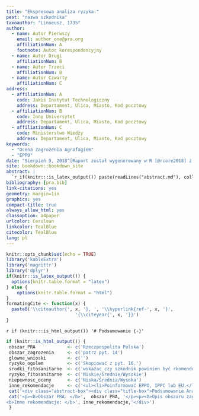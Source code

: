 ```yaml
---
title: "Ekspresowa analiza ryzyka:"
pest: "nazwa szkodnika"
taxoauthor: "Linneusz, 1735"
author:
  - name: Autor Pierwszy
    email: author_one@pra.org
    affiliationNum: A
    footnote: Autor korespondencyjny
  - name: Autor Drugi
    affiliationNum: B
  - name: Autor Trzeci
    affiliationNum: B
  - name: Autor Czwarty
    affiliationNum: C
address:
  - affiliationNum: A
    code: Jakiś Instytut Technologiczny
    address: Departament, Ulica, Miasto, Kod pocztowy
  - affiliationNum: B
    code: Inny Universytet
    address: Departament, Ulica, Miasto, Kod pocztowy
  - affiliationNum: C
    code: Ministerstwo Wiedzy
    address: Departament, Ulica, Miasto, Kod pocztowy
keywords:
  - "Ocena Zagrożenia Agrofagiem"
  - "EPPO"
date: "Sierpień 9, 2018^[Raport został wygenerowany w R [@rcore2018] z użyciem knitr i bookdown [@xie2015; @xie2016]]"
site: bookdown::bookdown_site
abstract: |
  `r if(knitr:::is_latex_output()) paste(readLines("abstract.md"), collapse = '\n  ')`
bibliography: [pra.bib]
link-citations: yes
geometry: margin=1in
graphics: yes
compact-title: true
always_allow_html: yes
classoption: a4paper
urlcolor: Cerulean
linkcolor: TealBlue
citecolor: TealBlue
lang: pl
---
```


```r
knitr::opts_chunk$set(echo = TRUE)
library('kableExtra')
library('magrittr')
library('dplyr')
if(knitr::is_latex_output()) {
  options(knitr.table.format = "latex")
} else {
    options(knitr.table.format = "html")
}
formatingCite <- function(x) {
  paste0('\\citeauthor{', x, '}, ', '\\hyperlink{ref-', x, '}',
                          '{\\citeyear{', x, '}}')
}
```

`r if (knitr:::is_html_output()) '# Podsumowanie {-}'`

```r
if (knitr::is_html_output()) {
 obszar_PRA            <- c('Rzeczpospolita Polska')
 obszar_zagrozenia     <- c('patrz pyt. 14')
 glowne_wnioski        <- c('')
 ryzyko_ogolem         <- c('Skopiować z pyt. 16.')
 srodki_fitosanitarne  <- c('wskazac czy szkodnik powinien być rkomendowany do podjęcia działań na obszarze PRA. Podsumować odpowiedź z pyt 17.')
 ryzyko_fitosanitarne  <- c('Niskie/Średnie/Wysokie')
 niepewnosc_oceny      <- c('Niska/Średnia/Wysoka')
 inne_rekomendacje     <- c('<ul><li>Poinformować EPPO, IPPC lub EU.</li>Poinformować przemysł, i inne strony zainteresowane.</li><li>Określić, czy do zredukowania poziomu niepewności niezbędne jest szczegółowe PRA (jeśli tak, wskazać na których częściach PRA należy skupić uwagę).</li><li>Wskazać czy rekomendowane jest potwierdzenie statusu szkodnika poprzez kontrole.</li><li>Określić jakie dodatkowe czynności/badania mogą pomóc w podjęciu decyzji.</li></ul>')
 cat('<div class="abstract-box"><div class="title-box">Podsumowanie Analizy Ryzyka Zagrożenia Agrofagiem (Ekspres PRA) dla <i>', rmarkdown::metadata$pest, '</i></div>')
 cat('<p><b>Obszar PRA: </b>',  obszar_PRA, '</p><p><b>Opis obszaru zagrożenia: </b>', obszar_zagrozenia, '</p><p><b>Główne wnioski:</b><br>', glowne_wnioski, '</p><p><b>Ogólna ocena ryzyka: </b><span style="background-color: #f5d0b8;">', ryzyko_ogolem, '</span></p><p><b>Środki fitosanitarne: </b>', srodki_fitosanitarne, '</p>', '<div class="rating-box"><div class="top">Ryzyko fitosanitarne</div><div class="center"<p></p>', ryzyko_fitosanitarne,'</div></div><div class="rating-box"><div class="top">Poziom niepewności oceny</div><div class="center"><p></p>', niepewnosc_oceny, '</div></div><br>
<b>Inne rekomendacje: </b>', inne_rekomendacje,'</div>')
 }
```
<!-- Po wypełnieniu całego dokumentu należy skasować wszystkie komentarze i instrukcje [przeważnie pisane kursywą lub w kolorowych ramkach] przed wysłaniem finalnej wersji.  -->
